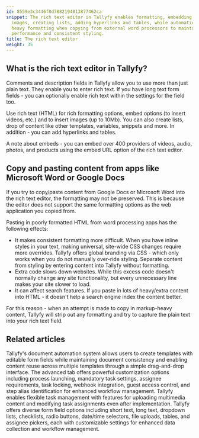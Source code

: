 ```yaml
---
id: 8559e3c3446f8d7882194013877462ca
snippet: The rich text editor in Tallyfy enables formatting, embedding media, inserting
  images, creating lists, adding hyperlinks and tables, while automatically stripping
  heavy formatting when copying from external word processors to maintain optimal
  performance and consistent styling.
title: The rich text editor
weight: 35
---
```


## What is the rich text editor in Tallyfy?

Comments and description fields in Tallyfy allow you to use more than just plain text. They enable you to enter rich text. If you have long text form fields - you can optionally enable rich text within the settings for the field too.

Use rich text (HTML) for rich formatting options, embed options (to insert videos, etc.) and to insert images (up to 10Mb). You can also create lists, drop of content like other templates, variables, snippets and more. In addition - you can add hyperlinks and tables.

A note about embeds - you can embed over 400 providers of videos, audio, photos, and products using the embed URL option of the rich text editor.

## Copy and pasting content from apps like Microsoft Word or Google Docs

If you try to copy/paste content from Google Docs or Microsoft Word into the rich text editor, the formatting may not be preserved. This is because the editor does not support the same formatting options as the web application you copied from.

Pasting in poorly formatted HTML from word processing apps has the following effects:

* It makes consistent formatting more difficult. When you have inline styles in your text, making universal, site-wide CSS changes require more overrides. Tallyfy offers global branding via CSS - which only works when you do not manually over-ride styling. Separate content from styling by entering content into Tallyfy without formatting.
* Extra code slows down websites. While this excess code doesn't normally change any site functionality, but every unnecessary line makes your site slower to load.
* It can affect search features. If you paste in lots of heavy/extra content into HTML - it doesn't help a search engine index the content better.

For this reason - when an attempt is made to copy in markup-heavy content, Tallyfy will strip out any formatting and try to capture the plain text into your rich text field.


## Related articles
<CardGrid>
<LinkTitleCard header="<b>Documents > Add fields to document templates</b>" href="/products/pro/documenting/documents/how-can-i-add-editable-fields-to-my-tallyfy-documents/" > Tallyfy's document automation system allows users to create templates with editable form fields while maintaining document consistency and enabling content reuse across multiple templates through a simple drag-and-drop interface. </LinkTitleCard>
<LinkTitleCard header="<b>Tasks > Advanced tab</b>" href="/products/pro/tracking-and-tasks/tasks/how-can-i-utilize-tallyfys-advanced-tab-features/" > The advanced tab offers powerful customization options including process launching, mandatory task settings, assignee requirements, task locking, webhook integration, guest access control, and step alias identification for enhanced workflow management. </LinkTitleCard>
<LinkTitleCard header="<b>Tasks > Edit tasks</b>" href="/products/pro/tracking-and-tasks/tasks/edit-task/" > Tallyfy enables flexible task management with features for uploading multimedia content and modifying task assignments even after implementation. </LinkTitleCard>
<LinkTitleCard header="<b>Tasks > Types of form fields</b>" href="/products/pro/tracking-and-tasks/tasks/what-are-form-fields-in-tallyfy/" > Tallyfy offers diverse form field options including short text, long text, dropdown lists, checklists, radio buttons, date/time selectors, file uploads, tables, and assignee pickers, each with customizable settings for enhanced data collection and workflow management. </LinkTitleCard>
</CardGrid>